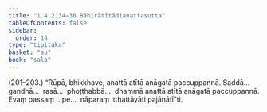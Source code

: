 ```yaml
---
title: "1.4.2.34–36 Bāhirātītādianattasutta"
tableOfContents: false
sidebar:
  order: 14
type: "tipitaka"
basket: "su"
book: "sala"
---
```



<DynamicBreadcrumb />

<Paragraph type="center" book="sala">
(201–203.)
</Paragraph>

<Paragraph number="905" book="sala">
“Rūpā, bhikkhave, anattā atītā anāgatā paccuppannā. Saddā…  gandhā…  rasā…  phoṭṭhabbā…  dhammā anattā atītā anāgatā paccuppannā. Evaṃ passaṃ …pe…  nāparaṃ itthattāyāti pajānātī”ti.
</Paragraph>